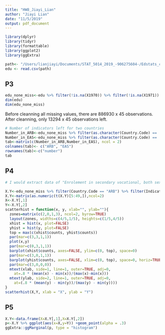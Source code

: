 ```yaml
---
title: "HW8_Jiayi_Lian"
author: "Jiayi Lian"
date: "11/5/2019"
output: pdf_document
---
```


```r
library(dplyr)
library(tidyr)
library(formattable)
library(ggplot2)
library(ggExtra)
```

```r
path<- "/Users/lianjiayi/Documents/STAT_5014_2019_-906275604-/Edstats_csv/EdStatsData.csv"
edu <- read.csv(path)
```

## P3
```r
edu_none_miss<-edu %>% filter(!is.na(X1970)) %>% filter(!is.na(X1971)) %>% filter(!is.na(X1972)) %>% filter(!is.na(X1973)) %>% filter(!is.na(X1974)) %>% filter(!is.na(X1975) & !is.na(X1976) & !is.na(X1977) & !is.na(X1978) & !is.na(X1979) & !is.na(X1980) & !is.na(X1981) & !is.na(X1982) & !is.na(X1983) & !is.na(X1984) & !is.na(X1985) & !is.na(X1986) & !is.na(X1987) & !is.na(X1988) & !is.na(X1989) & !is.na(X1990) & !is.na(X1991) & !is.na(X1992) & !is.na(X1993) & !is.na(X1994) & !is.na(X1995) & !is.na(X1996) & !is.na(X1997) & !is.na(X1998) & !is.na(X1999) & !is.na(X2000) & !is.na(X2001) & !is.na(X2002) & !is.na(X2003) & !is.na(X2004) & !is.na(X2005) & !is.na(X2006) & !is.na(X2007) & !is.na(X2008) & !is.na(X2009) & !is.na(X2010) & !is.na(X2011) & !is.na(X2012) & !is.na(X2013) & !is.na(X2014)) 
dim(edu)
dim(edu_none_miss)
```
Before cleanning all missing values, there are 886930 x 45 observations. After cleanning, only 13294 x 45 observations left.

```r
# Number of indicators left for two countries
Number_in_ARB<-edu_none_miss %>% filter(as.character(Country.Code) == 'ARB' )  %>% select(Indicator.Name) %>% summarise(count= n())
Number_in_EAS<-edu_none_miss %>% filter(as.character(Country.Code) == 'EAS' )  %>% select(Indicator.Name) %>% summarise(count= n())
tab<-matrix(c(Number_in_ARB,Number_in_EAS), ncol = 2)
colnames(tab)<- c("ARB", "EAS")
rownames(tab)<-c("number")
tab
```

## P4
```r
# I would extract data of "Enrolement in secondary vocational, both sexes (number)" and "Enrolment in secondary vocational, female (number)" in Arab world from 1970 to 2014.

X.Y<-edu_none_miss %>% filter(Country.Code == "ARB") %>% filter(Indicator.Code =="SE.SEC.ENRL.VO" | Indicator.Code =="SE.SEC.ENRL.VO.FE")  
X.Y<-matrix(as.numeric(t(X.Y)[5:49,]),ncol=2)
X<-X.Y[,1]
Y<-X.Y[,2]
scatterhist = function(x, y, xlab="", ylab=""){
  zones=matrix(c(2,0,1,3), ncol=2, byrow=TRUE)
  layout(zones, widths=c(4/5,1/5), heights=c(1/5,4/5))
  xhist = hist(x, plot=FALSE)
  yhist = hist(y, plot=FALSE)
  top = max(c(xhist$counts, yhist$counts))
  par(mar=c(3,3,1,1))
  plot(x,y)
  par(mar=c(0,3,1,1))
  barplot(xhist$counts, axes=FALSE, ylim=c(0, top), space=0)
  par(mar=c(3,0,1,1))
  barplot(yhist$counts, axes=FALSE, xlim=c(0, top), space=0, horiz=TRUE)
  par(mar=c(3,0,0,0))
  mtext(xlab, side=1, line=1, outer=TRUE, adj=0, 
    at=.8 * (mean(x) - min(x))/(max(x)-min(x)))
  mtext(ylab, side=2, line=1, outer=TRUE, adj=0, 
    at=(.8 * (mean(y) - min(y))/(max(y) - min(y))))
}
scatterhist(X,Y, xlab = "X", ylab = "Y")
```


## P5
```r
X.Y<-data.frame(X=X.Y[,1],X=X.Y[,2])
p<-X.Y %>% ggplot(aes(x=X,y=Y)) +geom_point(alpha = .3)
ggExtra::ggMarginal(p, type = "histogram")

```


